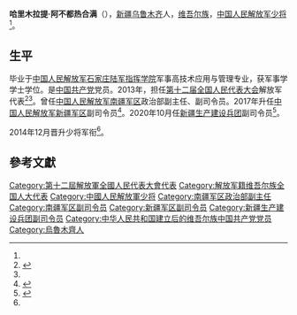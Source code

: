 '''哈里木拉提·阿不都热合满'''（{{bd|1961年|7月||}}），[[新疆|新疆]][[乌鲁木齐|乌鲁木齐]]人，[[维吾尔族|维吾尔族]]，[[中国人民解放军少将|中国人民解放军少将]]<ref name=shengren/>。

== 生平 ==
毕业于[[中国人民解放军石家庄陆军指挥学院|中国人民解放军石家庄陆军指挥学院]]军事高技术应用与管理专业，获军事学学士学位。是[[中国共产党|中国共产党]]党员。2013年，担任[[第十二届全国人民代表大会|第十二届全国人民代表大会]]解放军代表<ref>{{cite news|title=全国人大代表信息-哈里木拉提·阿不都热合满|url=http://210.82.31.1:8084/delegate/viewDelegate.action?dbid=122917|accessdate=2013-04-05|newspaper=全国人大网|archive-url=https://web.archive.org/web/20170806063644/http://www.npc.gov.cn/delegate/viewDelegate.action?dbid=122917|archive-date=2017-08-06|dead-url=yes}}</ref><ref name=shengren/>。曾任[[中国人民解放军南疆军区|中国人民解放军南疆军区]]政治部副主任、副司令员。2017年升任[[中国人民解放军新疆军区|中国人民解放军新疆军区]]副司令员<ref name=shengren>{{Cite web |url = http://www.thepaper.cn/newsDetail_forward_1746836 |title = 哈里木拉提·阿不都热合满少将升任新疆军区副司令员 |author =  |date = 2017-07-30 |publisher = 澎湃新闻 |language =  |accessdate =  |quote =  |archive-date = 2019-08-03 |archive-url = https://web.archive.org/web/20190803182900/http://www.thepaper.cn/newsDetail_forward_1746836 |dead-url = no }}</ref>。2020年10月任[[新疆生产建设兵团|新疆生产建设兵团]]副司令员<ref>{{Cite news|url=http://district.ce.cn/newarea/sddy/202010/23/t20201023_35927398.shtml|title=国务院任免相里斌、何平、蒋旭光、李发义等职务|publisher=中国经济网|date=2020-10-23|accessdate=2020-10-23|archive-date=2020-11-24|archive-url=https://web.archive.org/web/20201124003933/http://district.ce.cn/newarea/sddy/202010/23/t20201023_35927398.shtml|dead-url=no}}</ref>。

2014年12月晋升少将军衔<ref name=shengren/>。

== 參考文獻 ==
{{reflist}}

{{中华人民共和国政治人物小作品}}
{{DEFAULTSORT:Abd阿不都}}
[[Category:第十二屆解放軍全國人民代表大會代表|Category:第十二屆解放軍全國人民代表大會代表]]
[[Category:解放军籍维吾尔族全国人大代表|Category:解放军籍维吾尔族全国人大代表]]
[[Category:中國人民解放軍少将|Category:中國人民解放軍少将]]
[[Category:南疆军区政治部副主任|Category:南疆军区政治部副主任]]
[[Category:南疆军区副司令员|Category:南疆军区副司令员]]
[[Category:新疆军区副司令员|Category:新疆军区副司令员]]
[[Category:新疆生产建设兵团副司令员|Category:新疆生产建设兵团副司令员]]
[[Category:中华人民共和国建立后的维吾尔族中国共产党党员|Category:中华人民共和国建立后的维吾尔族中国共产党党员]]
[[Category:烏魯木齊人|Category:烏魯木齊人]]